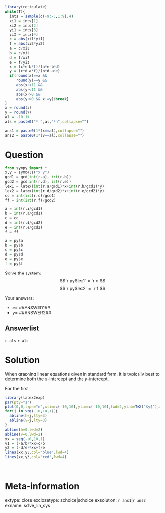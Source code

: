 ```r
library(reticulate)
while(T){
  ints = sample(c(-9:-1,1:9),4)
  xi1 = ints[1]
  xi2 = ints[2]
  yi1 = ints[3]
  yi2 = ints[4]
  c = abs(xi1*yi1)
  f = abs(xi2*yi2)
  a = c/xi1
  b = c/yi1
  d = f/xi2
  e = f/yi2
  x = (c*e-b*f)/(a*e-b*d)
  y = (c*d-a*f)/(b*d-a*e)
  if(round(x)==x && 
     round(y)==y && 
     abs(x)<11 && 
     abs(y)<11 && 
     abs(x)>0 && 
     abs(y)>0 && x!=y){break}
}
x = round(x)
y = round(y)
al = -10:10
als = paste0("* ",al,"\n",collapse="")

ans1 = paste0(1*(x==al),collapse="")
ans2 = paste0(1*(y==al),collapse="")
```


Question
========

```python
from sympy import *
x,y = symbols("x y")
gcd1 = gcd(int(r.a), int(r.b))
gcd2 = gcd(int(r.d), int(r.e))
lex1 = latex(int(r.a/gcd1)*x+int(r.b/gcd1)*y)
lex2 = latex(int(r.d/gcd2)*x+int(r.e/gcd2)*y)
cc = int(int(r.c)/gcd1)
ff = int(int(r.f)/gcd2)

a = int(r.a/gcd1)
b = int(r.b/gcd1)
c = cc
d = int(r.d/gcd2)
e = int(r.e/gcd2)
f = ff
```

```r
a = py$a
b = py$b
c = py$c
d = py$d
e = py$e
f = py$f
```

Solve the system:
$$`r py$lex1` = `r c`$$
$$`r py$lex2` = `r f`$$

Your answers:

* $x=$ ##ANSWER1##
* $y=$ ##ANSWER2##

Answerlist
--------
`r als`
`r als`


Solution
========

When graphing linear equations given in standard form, it is typically best to determine both the $x$-intercept and the $y$-intercept.

For the first 



```r
library(latex2exp)
par(pty="s")
plot(0,0,type="n",xlim=c(-10,10),ylim=c(-10,10),lwd=2,ylab=TeX("$y$"),xlab=TeX("$x$"))
for(j in seq(-10,10,1)){
  abline(h=j,lty=3)
  abline(v=j,lty=3)
}
abline(h=0,lwd=2)
abline(v=0,lwd=2)
xx = seq(-10,10,1)
y1 = (-a/b)*xx+c/b
y2 = (-d/e)*xx+f/e
lines(xx,y1,col="blue",lwd=4)
lines(xx,y2,col="red",lwd=4)
```
\


Meta-information
============
extype: cloze
exclozetype: schoice|schoice
exsolution: `r ans1`|`r ans2`
exname: solve_lin_sys